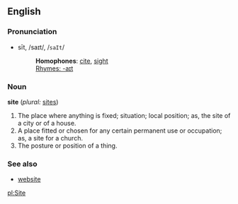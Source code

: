 ==English==
===Pronunciation===
*sīt, /saɪt/, /<tt>saIt</tt>/
*:'''Homophones''': [[cite]], [[sight]]
*:[[Rhymes:English:-aɪt|Rhymes: -aɪt]]

===Noun===
'''site'''  (''plural:'' [[sites]])

#The place where anything is fixed; situation; local position; as, the site of a city or of a house.
#A place fitted or chosen for any certain permanent use or occupation; as, a site for a church.
#The posture or position of a thing.

===See also===
*[[website]]

[[pl:Site]]